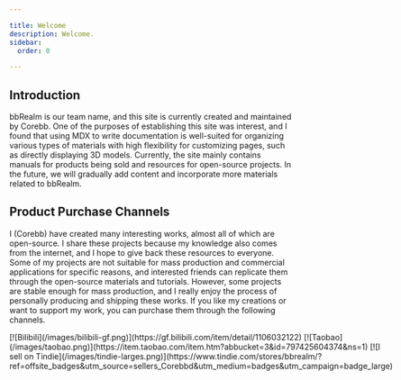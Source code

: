 ```yaml
---

title: Welcome  
description: Welcome.  
sidebar:  
  order: 0  

---
```


## Introduction  
bbRealm is our team name, and this site is currently created and maintained by Corebb. One of the purposes of establishing this site was interest, and I found that using MDX to write documentation is well-suited for organizing various types of materials with high flexibility for customizing pages, such as directly displaying 3D models. Currently, the site mainly contains manuals for products being sold and resources for open-source projects. In the future, we will gradually add content and incorporate more materials related to bbRealm.

## Product Purchase Channels  
I (Corebb) have created many interesting works, almost all of which are open-source. I share these projects because my knowledge also comes from the internet, and I hope to give back these resources to everyone. Some of my projects are not suitable for mass production and commercial applications for specific reasons, and interested friends can replicate them through the open-source materials and tutorials. However, some projects are stable enough for mass production, and I really enjoy the process of personally producing and shipping these works. If you like my creations or want to support my work, you can purchase them through the following channels.

<div style="display:flex">  
  [![Bilibili](/images/bilibili-gf.png)](https://gf.bilibili.com/item/detail/1106032122)  
  [![Taobao](/images/taobao.png)](https://item.taobao.com/item.htm?abbucket=3&id=797425604374&ns=1)  
  [![I sell on Tindie](/images/tindie-larges.png)](https://www.tindie.com/stores/bbrealm/?ref=offsite_badges&utm_source=sellers_Corebbd&utm_medium=badges&utm_campaign=badge_large)  
</div>